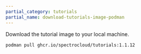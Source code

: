 ```yaml
---
partial_category: tutorials
partial_name: download-tutorials-image-podman
---
```


Download the tutorial image to your local machine.

```bash
podman pull ghcr.io/spectrocloud/tutorials:1.1.12
```
